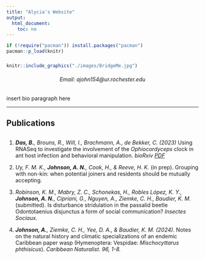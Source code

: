 ```yaml
---
title: "Alycia's Website"
output:
  html_document:
    toc: no
---
```



```r
if (!require("pacman")) install.packages("pacman")
pacman::p_load(knitr)
```


###

```r
knitr::include_graphics("./images/BridgeMe.jpg")
```
   
<h6 style="text-align: center;" markdown="1">

Email: ajohn154\@ur.rochester.edu

</h6>     

insert bio paragraph here


----------------------------------

## Publications

<script type='text/javascript' src='https://d1bxh8uas1mnw7.cloudfront.net/assets/embed.js'></script>

##

1. _**Das, B.**, Brouns, R., Will, I., Brachmann, A., de Bekker, C. (2023)_ Using RNASeq to investigate the involvement of the _Ophiocordyceps_ clock in ant host infection and behavioral manipulation. _bioRxiv_ [*PDF*](https://www.biorxiv.org/content/10.1101/2023.01.20.524843v2.abstract)
<div class='altmetric-embed' data-badge-popover="right" data-badge-type='medium-bar' data-doi="10.1101/2023.01.20.524843"></div>

2. _Uy, F. M. K., **Johnson, A. N.**, Cook, H., & Reeve, H. K._ (in prep). Grouping with non-kin: when potential joiners and residents should be mutually accepting. 

3. _Robinson, K. M., Mabry, Z. C., Schonekas, H., Robles López, K. Y., **Johnson, A. N.**, Cipriani, G., Nguyen, A., Ziemke, C. H., Baudier, K. M._ (submitted). Is disturbance stridulation in the passalid beetle Odontotaenius disjunctus a form of social communication? _Insectes Sociaux_.

4. _**Johnson, A.**, Ziemke, C. H., Yee, D. A., & Baudier, K. M. (2024)._ Notes on the natural history and climatic specializations of an endemic Caribbean paper wasp (Hymenoptera: Vespidae: _Mischocyttarus phthisicus_). _Caribbean Naturalist. 96, 1-8._
